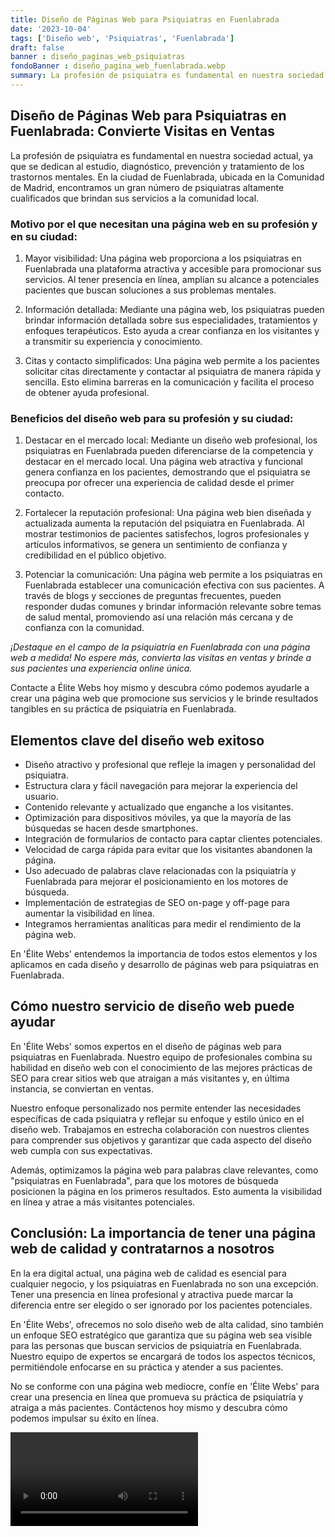 ```yaml
---
title: Diseño de Páginas Web para Psiquiatras en Fuenlabrada
date: '2023-10-04'
tags: ['Diseño web', 'Psiquiatras', 'Fuenlabrada']
draft: false
banner : diseño_paginas_web_psiquiatras
fondoBanner : diseño_pagina_web_fuenlabrada.webp
summary: La profesión de psiquiatra es fundamental en nuestra sociedad actual, ya que se dedican al estudio, diagnóstico, prevención y tratamiento de los trastornos mentales. En la ciudad de Fuenlabrada, ubicada en la Comunidad de Madrid, encontramos un gran número de psiquiatras altamente cualificados que brindan sus servicios a la comunidad local.
---
```


## Diseño de Páginas Web para Psiquiatras en Fuenlabrada: Convierte Visitas en Ventas

La profesión de psiquiatra es fundamental en nuestra sociedad actual, ya que se dedican al estudio, diagnóstico, prevención y tratamiento de los trastornos mentales. En la ciudad de Fuenlabrada, ubicada en la Comunidad de Madrid, encontramos un gran número de psiquiatras altamente cualificados que brindan sus servicios a la comunidad local.

### Motivo por el que necesitan una página web en su profesión y en su ciudad:

1. Mayor visibilidad: Una página web proporciona a los psiquiatras en Fuenlabrada una plataforma atractiva y accesible para promocionar sus servicios. Al tener presencia en línea, amplían su alcance a potenciales pacientes que buscan soluciones a sus problemas mentales.

2. Información detallada: Mediante una página web, los psiquiatras pueden brindar información detallada sobre sus especialidades, tratamientos y enfoques terapéuticos. Esto ayuda a crear confianza en los visitantes y a transmitir su experiencia y conocimiento.

3. Citas y contacto simplificados: Una página web permite a los pacientes solicitar citas directamente y contactar al psiquiatra de manera rápida y sencilla. Esto elimina barreras en la comunicación y facilita el proceso de obtener ayuda profesional.

### Beneficios del diseño web para su profesión y su ciudad:

1. Destacar en el mercado local: Mediante un diseño web profesional, los psiquiatras en Fuenlabrada pueden diferenciarse de la competencia y destacar en el mercado local. Una página web atractiva y funcional genera confianza en los pacientes, demostrando que el psiquiatra se preocupa por ofrecer una experiencia de calidad desde el primer contacto.

2. Fortalecer la reputación profesional: Una página web bien diseñada y actualizada aumenta la reputación del psiquiatra en Fuenlabrada. Al mostrar testimonios de pacientes satisfechos, logros profesionales y artículos informativos, se genera un sentimiento de confianza y credibilidad en el público objetivo.

3. Potenciar la comunicación: Una página web permite a los psiquiatras en Fuenlabrada establecer una comunicación efectiva con sus pacientes. A través de blogs y secciones de preguntas frecuentes, pueden responder dudas comunes y brindar información relevante sobre temas de salud mental, promoviendo así una relación más cercana y de confianza con la comunidad.

*¡Destaque en el campo de la psiquiatría en Fuenlabrada con una página web a medida! No espere más, convierta las visitas en ventas y brinde a sus pacientes una experiencia online única.*

Contacte a Élite Webs hoy mismo y descubra cómo podemos ayudarle a crear una página web que promocione sus servicios y le brinde resultados tangibles en su práctica de psiquiatría en Fuenlabrada.

<GifSeo />

<Cta />

## Elementos clave del diseño web exitoso

- Diseño atractivo y profesional que refleje la imagen y personalidad del psiquiatra.
- Estructura clara y fácil navegación para mejorar la experiencia del usuario.
- Contenido relevante y actualizado que enganche a los visitantes.
- Optimización para dispositivos móviles, ya que la mayoría de las búsquedas se hacen desde smartphones.
- Integración de formularios de contacto para captar clientes potenciales.
- Velocidad de carga rápida para evitar que los visitantes abandonen la página.
- Uso adecuado de palabras clave relacionadas con la psiquiatría y Fuenlabrada para mejorar el posicionamiento en los motores de búsqueda.
- Implementación de estrategias de SEO on-page y off-page para aumentar la visibilidad en línea.
- Integramos herramientas analíticas para medir el rendimiento de la página web.

En 'Élite Webs' entendemos la importancia de todos estos elementos y los aplicamos en cada diseño y desarrollo de páginas web para psiquiatras en Fuenlabrada.

## Cómo nuestro servicio de diseño web puede ayudar

En 'Élite Webs' somos expertos en el diseño de páginas web para psiquiatras en Fuenlabrada. Nuestro equipo de profesionales combina su habilidad en diseño web con el conocimiento de las mejores prácticas de SEO para crear sitios web que atraigan a más visitantes y, en última instancia, se conviertan en ventas.

Nuestro enfoque personalizado nos permite entender las necesidades específicas de cada psiquiatra y reflejar su enfoque y estilo único en el diseño web. Trabajamos en estrecha colaboración con nuestros clientes para comprender sus objetivos y garantizar que cada aspecto del diseño web cumpla con sus expectativas.

Además, optimizamos la página web para palabras clave relevantes, como "psiquiatras en Fuenlabrada", para que los motores de búsqueda posicionen la página en los primeros resultados. Esto aumenta la visibilidad en línea y atrae a más visitantes potenciales.

## Conclusión: La importancia de tener una página web de calidad y contratarnos a nosotros

En la era digital actual, una página web de calidad es esencial para cualquier negocio, y los psiquiatras en Fuenlabrada no son una excepción. Tener una presencia en línea profesional y atractiva puede marcar la diferencia entre ser elegido o ser ignorado por los pacientes potenciales.

En 'Élite Webs', ofrecemos no solo diseño web de alta calidad, sino también un enfoque SEO estratégico que garantiza que su página web sea visible para las personas que buscan servicios de psiquiatría en Fuenlabrada. Nuestro equipo de expertos se encargará de todos los aspectos técnicos, permitiéndole enfocarse en su práctica y atender a sus pacientes.

No se conforme con una página web mediocre, confíe en 'Élite Webs' para crear una presencia en línea que promueva su práctica de psiquiatría y atraiga a más pacientes. Contáctenos hoy mismo y descubra cómo podemos impulsar su éxito en línea.

<Video />

<CtaBot job='Psiquiatras' city='Fuenlabrada'/>

<Gmaps query='Fuenlabrada+españa+maps' />